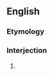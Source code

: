 ==English==

===Etymology===
{{rfe}}
===Interjection===
{{en-interj|head=[[damn]] [[your]] [[eyes]]!}}
# {{context|euphemistic|lang=en}} {{form of|Form|[[damn]] [[you]]}}